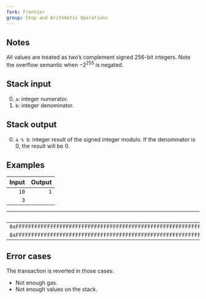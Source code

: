 ```yaml
---
fork: Frontier
group: Stop and Arithmetic Operations
---
```


## Notes

All values are treated as two’s complement signed 256-bit integers. Note the overflow semantic when −2<sup>255</sup> is negated.

## Stack input

0. `a`: integer numerator.
1. `b`: integer denominator.

## Stack output

0. `a % b`: integer result of the signed integer modulo. If the denominator is 0, the result will be 0.

## Examples

| Input | Output |
|------:|-------:|
| `10` | `1` |
| `3` | |

| Input | Output |
|------:|-------:|
| `0xFFFFFFFFFFFFFFFFFFFFFFFFFFFFFFFFFFFFFFFFFFFFFFFFFFFFFFFFFFFFFFF8` | `0xFFFFFFFFFFFFFFFFFFFFFFFFFFFFFFFFFFFFFFFFFFFFFFFFFFFFFFFFFFFFFFFE` |
| `0xFFFFFFFFFFFFFFFFFFFFFFFFFFFFFFFFFFFFFFFFFFFFFFFFFFFFFFFFFFFFFFFD` | |

## Error cases

The transaction is reverted in those cases:
- Not enough gas.
- Not enough values on the stack.

